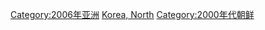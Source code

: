 {{Commonscat|2006 in North Korea}}
{{Year category}}
{{Year by category
|m=2
|c=0
|d=0
|y=6
|cat=朝鲜
|sortkey=North Korea
|parent=21世纪各年朝鲜
|subcat=2006年各国
}}

[[Category:2006年亚洲|Category:2006年亚洲]]
[[Category:2006年各國|Korea, North]]
[[Category:2000年代朝鲜|Category:2000年代朝鲜]]